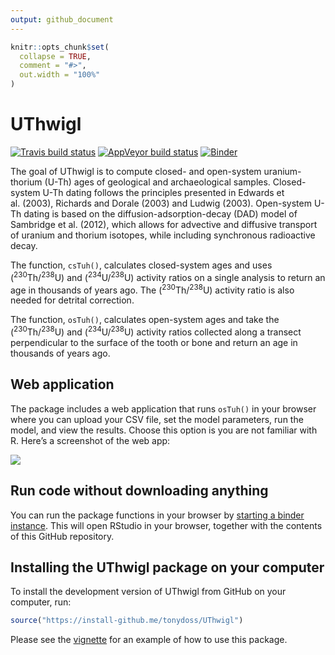 ```yaml
---
output: github_document
---
```


<!-- README.md is generated from README.Rmd. Please edit that file -->

```r
knitr::opts_chunk$set(
  collapse = TRUE,
  comment = "#>",
  out.width = "100%"
)
```
# UThwigl

[![Travis build
status](https://travis-ci.org/benmarwick/UThwigl.svg?branch=master)](https://travis-ci.org/benmarwick/UThwigl) [![AppVeyor build status](https://ci.appveyor.com/api/projects/status/github/benmarwick/UThwigl?branch=master&svg=true)](https://ci.appveyor.com/project/benmarwick/UThwigl)  [![Binder](https://mybinder.org/badge_logo.svg)](https://mybinder.org/v2/gh/benmarwick/UThwigl/master?urlpath=rstudio)

The goal of UThwigl is to compute closed- and open-system uranium-thorium (U-Th) ages of
geological and archaeological samples. Closed-system U-Th dating follows the principles presented in 
Edwards et al. (2003), Richards and Dorale (2003) and Ludwig (2003). Open-system U-Th dating is based on the
diffusion-adsorption-decay (DAD) model of Sambridge et al. (2012), which
allows for advective and diffusive transport of uranium and thorium
isotopes, while including synchronous radioactive decay.

The function, `csTuh()`, calculates closed-system ages and uses
(<sup>230</sup>Th/<sup>238</sup>U) and (<sup>234</sup>U/<sup>238</sup>U)
activity ratios on a single analysis to return an age in thousands of years ago. The (<sup>230</sup>Th/<sup>238</sup>U)
activity ratio is also needed for detrital correction.

The function, `osTuh()`, calculates open-system ages and take the
(<sup>230</sup>Th/<sup>238</sup>U) and (<sup>234</sup>U/<sup>238</sup>U)
activity ratios collected along a transect perpendicular to the surface
of the tooth or bone and return an age in thousands of years ago.

## Web application

The package includes a web application that runs `osTuh()` in your browser where you can upload your CSV file, set the model parameters, run the model, and view the results. Choose this option is you are not familiar with R. Here's a screenshot of the web app:

![](`r here::here("inst", "iDADwigl-shiny-app.gif")`)

## Run code without downloading anything 

You can run the package functions in your browser by [starting a binder instance](https://mybinder.org/v2/gh/benmarwick/UThwigl/master?urlpath=rstudio). This will open RStudio in your browser, together with the contents of this GitHub repository. 

## Installing the UThwigl package on your computer

To  install the development version of UThwigl from GitHub on your computer, run:

```r
source("https://install-github.me/tonydoss/UThwigl")
```

Please see the [vignette](articles/uthwigl.pdf) for an example of how to use this package.

<!--
git fetch upstream
git checkout master
git merge upstream/master 
-->



